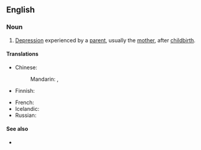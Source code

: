 ==English==
{{wp}}

===Noun===
{{en-noun|-}}

# {{lb|en|psychology}} [[depression|Depression]] experienced by a [[parent]], usually the [[mother]], after [[childbirth]].
#: {{syn|en|postnatal depression|postpartum|q2=ellipsis|PPD|q3=initialism}}

====Translations====
{{trans-top|parent’s depression after childbirth}}
* Chinese:
*: Mandarin: {{t|cmn|產後抑鬱症}}, {{t|cmn|产后抑郁症|tr=chǎnhòu yìyùzhèng}}
* Finnish: {{t|fi|synnytyksen jälkeinen masennus}}
{{trans-mid}}
* French: {{t-needed|fr}}
* Icelandic: {{t|is|fæðingarþunglyndi|n}}
* Russian: {{t|ru|послеродова́я депре́ссия|f}}
{{trans-bottom}}

====See also====
* {{l|en|baby blues}}

{{c|en|Psychology|Pregnancy}}